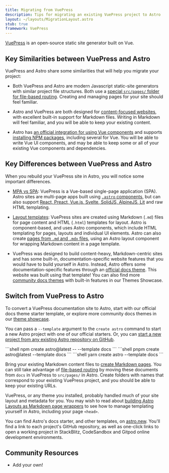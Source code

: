 ```yaml
---
title: Migrating from VuePress
description: Tips for migrating an existing VuePress project to Astro
layout: ~/layouts/MigrationLayout.astro
stub: true
framework: VuePress
---
```


[VuePress](https://vuePress.vuejs.org) is an open-source static site generator built on Vue.

## Key Similarities between VuePress and Astro

VuePress and Astro share some similarities that will help you migrate your project:

- Both VuePress and Astro are modern Javascript static-site generators with similar project file structures. Both use a [special `src/pages/` folder for file-based routing](/en/core-concepts/astro-pages/). Creating and managing pages for your site should feel familiar.

- Astro and VuePress are both designed for [content-focused websites](/en/concepts/why-astro/#content-focused), with excellent built-in support for Markdown files. Writing in Markdown will feel familiar, and you will be able to keep your existing content.

- Astro has [an official integration for using Vue components](/en/guides/integrations-guide/vue/) and supports [installing NPM packages](/en/guides/imports/#npm-packages), including several for Vue. You will be able to write Vue UI components, and may be able to keep some or all of your existing Vue components and dependencies.


## Key Differences between VuePress and Astro

When you rebuild your VuePress site in Astro, you will notice some important differences.

- [MPA vs SPA](/en/concepts/mpa-vs-spa/): VuePress is a Vue-based single-page application (SPA). Astro sites are multi-page apps built using [`.astro` components](/en/core-concepts/astro-components/), but can also support [React, Preact, Vue.js, Svelte, SolidJS, AlpineJS, Lit](/en/core-concepts/framework-components/) and raw HTML templating.

- [Layout templates](/en/core-concepts/layouts/): VuePress sites are created using Markdown (`.md`) files for page content and HTML (`.html`) templates for layout. Astro is component-based, and uses Astro components, which include HTML templating for pages, layouts and individual UI elements. Astro can also create [pages from `.md` and `.mdx` files](/en/guides/markdown-content/), using an Astro layout component for wrapping Markdown content in a page template.

- VuePress was designed to build content-heavy, Markdown-centric sites and has some built-in, documentation-specific website features that you would have to build yourself in Astro. Instead, Astro offers some documentation-specific features through an [official docs theme](https://github.com/withastro/astro/tree/latest/examples/docs?on=github). This website was built using that template! You can also find more [community docs themes](https://astro.build/themes/docs/) with built-in features in our Themes Showcase.

## Switch from VuePress to Astro

To convert a VuePress documentation site to Astro, start with our official docs theme starter template, or explore more community docs themes in our [theme showcase](https://astro.build/themes/docs/). 

You can pass a `--template` argument to the `create astro` command to start a new Astro project with one of our official starters. Or, you can [start a new project from any existing Astro repository on GitHub](/en/install/auto/#starter-templates).

  <PackageManagerTabs>
    <Fragment slot="npm">
    ```shell
    npm create astro@latest -- --template docs
    ```
    </Fragment>
    <Fragment slot="pnpm">
    ```shell
    pnpm create astro@latest --template docs
    ```
    </Fragment>
    <Fragment slot="yarn">
    ```shell
    yarn create astro --template docs
    ```
    </Fragment>
  </PackageManagerTabs>

Bring your existing Markdown content files to [create Markdown pages](/en/guides/markdown-content/). You can still take advantage of [file-based routing](/en/core-concepts/routing/) by moving these documents from `docs` in VuePress to `src/pages/` in Astro. Create folders with names that correspond to your existing VuePress project, and you should be able to keep your existing URLs. 

VuePress, or any theme you installed, probably handled much of your site layout and metadata for you. You may wish to read about [building Astro Layouts as Markdown page wrappers](/en/core-concepts/layouts/#markdownmdx-layouts) to see how to manage templating yourself in Astro, including your page `<head>`.

You can find Astro's docs starter, and other templates, on [astro.new](https://astro.new). You'll find a link to each project's GitHub repository, as well as one-click links to open a working project in StackBlitz, CodeSandbox and Gitpod online development environments.

## Community Resources

- Add your own!